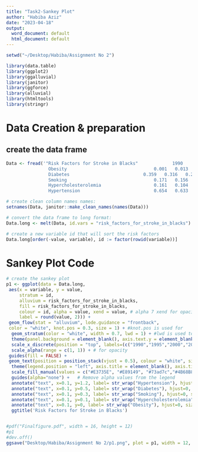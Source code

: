 ```yaml
---
title: "Task2-Sankey Plot"
author: "Habiba Aziz"
date: "2023-04-18"
output:
  word_document: default
  html_document: default
---
```


```r
setwd("~/Desktop/Habiba/Assignment No 2")
```

```r
library(data.table)
library(ggplot2)
library(ggalluvial)
library(janitor)
library(ggforce)
library(alluvial)
library(htmltools)
library(stringr)
```

# Data Creation & preparation

## create the data frame 
```r
Data <- fread('"Risk Factors for Stroke in Blacks"             1990    1995    2000    2005    2010
                Obesity                                 0.001   0.013   0.043   0.077   0.115
                Diabetes                            0.359   0.316   0.26    0.187   0.092
                Smoking                                 0.171   0.156   0.142   0.128   0.116
                Hypercholesterolemia                    0.161   0.104   0.045   0.001   0.001
                Hypertension                            0.654   0.633   0.602   0.561   0.509', header = TRUE)

```


```r
# create clean column names names:
setnames(Data, janitor::make_clean_names(names(Data)))

# convert the data frame to long format:
Data.long <- melt(Data, id.vars = "risk_factors_for_stroke_in_blacks")

# create a new variable id that will sort the risk factors 
Data.long[order(-value, variable), id := factor(rowid(variable))]

```


# Sankey Plot Code


```r
# create the sankey plot
p1 <- ggplot(data = Data.long,
 aes(x = variable, y = value,
     stratum = id,
     alluvium = risk_factors_for_stroke_in_blacks,
     fill = risk_factors_for_stroke_in_blacks,
     colour = id, alpha = value, xend = value, # alpha 7 xend for opacity
     label = round(value, 2))) +
 geom_flow(stat = "alluvium", lode.guidance = "frontback",
 color = "white", knot.pos = 0.3, size = 1) + #knot.pos is used for 
  geom_stratum(color = "white", width = 0.7, lwd = 1) + #lwd is used to adjust the line width of the horizontal and vertical lines that make up the rectangles of the strata.
  theme(panel.background = element_blank(), axis.text.y = element_blank())+
  scale_x_discrete(position = "top", labels=(c("1990","1995","2000","2005","2010"))) +
  scale_alpha(range = c(1, 1)) + # for opacity
 guides(fill = FALSE) +
 geom_text(position = position_stack(vjust = 0.5), colour = "white", size = 3, fontface = 2) +
  theme(legend.position = "left", axis.title = element_blank(), axis.ticks = element_blank(), plot.title = element_text(hjust = 0.5)) +
  scale_fill_manual(values = c("#E3735E", "#E89149", "#73ad7c","#4B68B8", "#7EAACD")) +
  guides(alpha="none") +   # Remove alpha values from the legend
  annotate("text", x=0.1, y=1.2, label= str_wrap("Hypertension"), hjust=0, size=3) +
  annotate("text", x=0.1, y=0.5, label= str_wrap("Diabetes"), hjust=0,  size=3) + 
  annotate("text", x=0.1, y=0.3, label= str_wrap("Smoking"), hjust=0, size=3) +
  annotate("text", x=0.1, y=0.1, label= str_wrap("Hypercholesterolemia"), hjust=0, size=3) +
  annotate("text", x=0.1, y=0, label= str_wrap("Obesity"), hjust=0, size=3) +
  ggtitle('Risk Factors for Stroke in Blacks')



```

```r
#pdf("Finalfigure.pdf", width = 16, height = 12)
#p1
#dev.off()
ggsave("Desktop/Habiba/Assignment No 2/p1.png", plot = p1, width = 12, height = 5, dpi = 300)

```






